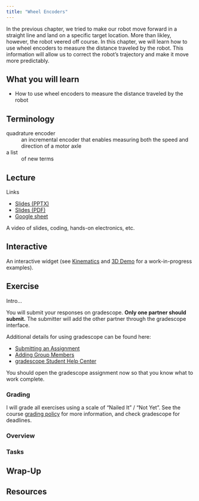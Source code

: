 ```yaml
---
title: "Wheel Encoders"
---
```


In the previous chapter, we tried to make our robot move forward in a straight line and land on a specific target location. More than likley, however, the robot veered off course. In this chapter, we will learn how to use wheel encoders to measure the distance traveled by the robot. This information will allow us to correct the robot's trajectory and make it move more predictably.

## What you will learn

- How to use wheel encoders to measure the distance traveled by the robot

## Terminology

quadrature encoder
: an incremental encoder that enables measuring both the speed and direction of a motor axle

a list
: of new terms

<!-- TODO: fill in notation -->

## Lecture

Links

- [Slides (PPTX)](../_static/lectures/)
- [Slides (PDF)](../_static/lectures/)
- [Google sheet](https://docs.google.com/spreadsheets/d/1HJmlehaYhGWclDo1t0k6i1VHxN15zr8ZmJj7Rf_VEaI/edit?gid=1242365109#gid=1242365109)

A video of slides, coding, hands-on electronics, etc.

## Interactive

An interactive widget (see [Kinematics](0-Kinematics.qmd) and [3D Demo](drafts/threedemo.qmd) for a work-in-progress examples).

## Exercise

Intro...

You will submit your responses on gradescope. **Only one partner should submit.** The submitter will add the other partner through the gradescope interface.

Additional details for using gradescope can be found here:

- [Submitting an Assignment](https://help.gradescope.com/article/ccbpppziu9-student-submit-work)
- [Adding Group Members](https://help.gradescope.com/article/m5qz2xsnjy-student-add-group-members)
- [gradescope Student Help Center](https://help.gradescope.com/category/cyk4ij2dwi-student-workflow)

You should open the gradescope assignment now so that you know what to work complete.

### Grading

I will grade all exercises using a scale of "Nailed It" / "Not Yet". See the course [grading policy](../index.qmd#grading) for more information, and check gradescope for deadlines.

### Overview

### Tasks

## Wrap-Up

## Resources
